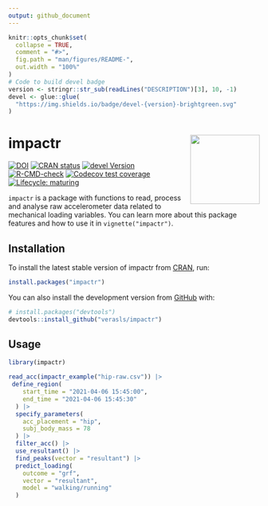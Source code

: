 ```yaml
---
output: github_document
---
```


<!-- README.md is generated from README.Rmd. Please edit that file -->

```r
knitr::opts_chunk$set(
  collapse = TRUE,
  comment = "#>",
  fig.path = "man/figures/README-",
  out.width = "100%"
)
# Code to build devel badge
version <- stringr::str_sub(readLines("DESCRIPTION")[3], 10, -1)
devel <- glue::glue(
  "https://img.shields.io/badge/devel-{version}-brightgreen.svg"
)
```

# impactr <a href='https://github.com/verasls/impactr'><img src='man/figures/logo.png' align="right" height="139" /></a>

<!-- badges: start -->
[![DOI](https://zenodo.org/badge/DOI/10.5281/zenodo.5035522.svg)](https://doi.org/10.5281/zenodo.5035522)
[![CRAN status](https://www.r-pkg.org/badges/version/impactr)](https://CRAN.R-project.org/package=impactr)
[![devel Version](`r devel`)](https://github.com/verasls/impactr/)
[![R-CMD-check](https://github.com/verasls/impactr/workflows/R-CMD-check/badge.svg)](https://github.com/verasls/impactr/actions)
[![Codecov test coverage](https://codecov.io/gh/verasls/impactr/branch/main/graph/badge.svg)](https://app.codecov.io/gh/verasls/impactr?branch=main)
[![Lifecycle: maturing](https://img.shields.io/badge/lifecycle-maturing-blue.svg)](https://lifecycle.r-lib.org/articles/stages.html)
<!-- badges: end -->

`impactr` is a package with functions to read, process and analyse raw accelerometer data related to mechanical loading variables. You can learn more about this package features and how to use it in `vignette("impactr")`.

## Installation

To install the latest stable version of impactr from [CRAN](https://CRAN.R-project.org), run:

``` r
install.packages("impactr")
```
You can also install the development version from [GitHub](https://github.com/) with:

``` r
# install.packages("devtools")
devtools::install_github("verasls/impactr")
```

## Usage

``` r
library(impactr)

read_acc(impactr_example("hip-raw.csv")) |>
 define_region(
    start_time = "2021-04-06 15:45:00",
    end_time = "2021-04-06 15:45:30"
  ) |>
  specify_parameters(
    acc_placement = "hip",
    subj_body_mass = 78
  ) |>
  filter_acc() |>
  use_resultant() |>
  find_peaks(vector = "resultant") |>
  predict_loading(
    outcome = "grf",
    vector = "resultant",
    model = "walking/running"
  )
```
